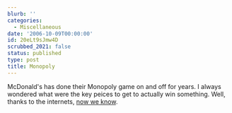 ```yaml
---
blurb: ''
categories:
  - Miscellaneous
date: '2006-10-09T00:00:00'
id: 20eLt9sJmw4D
scrubbed_2021: false
status: published
type: post
title: Monopoly
---
```


McDonald's has done their Monopoly game on and off for years. I
always wondered what were the key peices to get to actually win
something. Well, thanks to the internets,
[now we know](http://www.amazing-bargains.com/mcdonalds2006.html).
